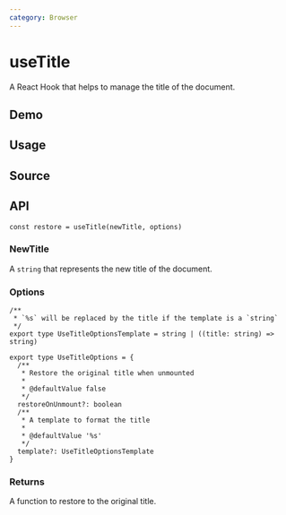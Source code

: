 ```yaml
---
category: Browser
---
```


# useTitle


<HooksType category={frontmatter.category} />

A React Hook that helps to manage the title of the document.

## Demo


<App />

## Usage



## Source


<Source />

## API

```tsx
const restore = useTitle(newTitle, options)
```

### NewTitle

A `string` that represents the new title of the document.

### Options

```tsx
/**
 * `%s` will be replaced by the title if the template is a `string`
 */
export type UseTitleOptionsTemplate = string | ((title: string) => string)

export type UseTitleOptions = {
  /**
   * Restore the original title when unmounted
   *
   * @defaultValue false
   */
  restoreOnUnmount?: boolean
  /**
   * A template to format the title
   *
   * @defaultValue '%s'
   */
  template?: UseTitleOptionsTemplate
}
```

### Returns

A function to restore to the original title.

